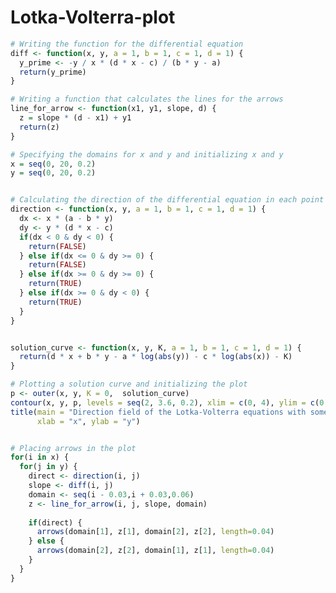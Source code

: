 # Lotka-Volterra-plot
```r
# Writing the function for the differential equation
diff <- function(x, y, a = 1, b = 1, c = 1, d = 1) {
  y_prime <- -y / x * (d * x - c) / (b * y - a)
  return(y_prime) 
}

# Writing a function that calculates the lines for the arrows
line_for_arrow <- function(x1, y1, slope, d) {
  z = slope * (d - x1) + y1
  return(z)
}

# Specifying the domains for x and y and initializing x and y
x = seq(0, 20, 0.2)
y = seq(0, 20, 0.2)


# Calculating the direction of the differential equation in each point
direction <- function(x, y, a = 1, b = 1, c = 1, d = 1) {
  dx <- x * (a - b * y)
  dy <- y * (d * x - c)
  if(dx < 0 & dy < 0) {
    return(FALSE) 
  } else if(dx <= 0 & dy >= 0) {
    return(FALSE)
  } else if(dx >= 0 & dy >= 0) {
    return(TRUE)
  } else if(dx >= 0 & dy < 0) {
    return(TRUE)
  }
}


solution_curve <- function(x, y, K, a = 1, b = 1, c = 1, d = 1) {
  return(d * x + b * y - a * log(abs(y)) - c * log(abs(x)) - K)
}

# Plotting a solution curve and initializing the plot
p <- outer(x, y, K = 0,  solution_curve)
contour(x, y, p, levels = seq(2, 3.6, 0.2), xlim = c(0, 4), ylim = c(0, 4), col = "red")
title(main = "Direction field of the Lotka-Volterra equations with some solution curves",
      xlab = "x", ylab = "y")


# Placing arrows in the plot
for(i in x) {
  for(j in y) {
    direct <- direction(i, j)  
    slope <- diff(i, j)
    domain <- seq(i - 0.03,i + 0.03,0.06)
    z <- line_for_arrow(i, j, slope, domain)
    
    if(direct) {
      arrows(domain[1], z[1], domain[2], z[2], length=0.04)
    } else {
      arrows(domain[2], z[2], domain[1], z[1], length=0.04)
    }
  }
}


```
